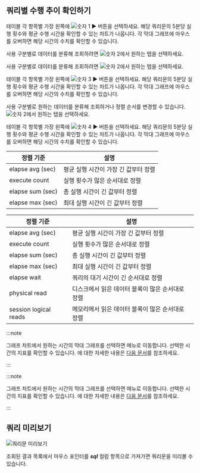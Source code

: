 ## 쿼리별 수행 추이 확인하기

<Xclude product='postgresql,mysql,oracle,cubrid,mssql,mssql-v1,oracle-pro,oracle-v1,altibase'>

테이블 각 항목별 가장 왼쪽에 ![숫자 1](/img/number-01.png) ► 버튼을 선택하세요. 해당 쿼리문의 5분당 실행 횟수와 평균 수행 시간을 확인할 수 있는 차트가 나옵니다. 각 막대 그래프에 마우스를 오버하면 해당 시간의 수치를 확인할 수 있습니다.

사용 구분별로 데이터를 분류해 조회하려면 ![숫자 2](/img/number-02.png)에서 원하는 탭을 선택하세요.

</Xclude>

<InDoc product='postgresql,mssql,cubrid,oracle-v1,altibase,mssql-v1'>

사용 구분별로 데이터를 분류해 조회하려면 ![숫자 2](/img/number-02.png)에서 원하는 탭을 선택하세요.

테이블 각 항목별 가장 왼쪽에 ![숫자 3](/img/number-03.png) ► 버튼을 선택하세요. 해당 쿼리문의 5분당 실행 횟수와 평균 수행 시간을 확인할 수 있는 차트가 나옵니다. 각 막대 그래프에 마우스를 오버하면 해당 시간의 수치를 확인할 수 있습니다.

</InDoc>

<InDoc product='mysql,oracle,oracle-pro'>

사용 구분별로 원하는 데이터를 분류해 조회하거나 정렬 순서를 변경할 수 있습니다. ![숫자 2](/img/number-02.png)에서 원하는 탭을 선택하세요.

테이블 각 항목별 가장 왼쪽에 ![숫자 4](/img/number-04.png) ► 버튼을 선택하세요. 해당 쿼리문의 5분당 실행 횟수와 평균 수행 시간을 확인할 수 있는 차트가 나옵니다. 각 막대 그래프에 마우스를 오버하면 해당 시간의 수치를 확인할 수 있습니다.

</InDoc>

<InDoc product='mysql'>

| 정렬 기준 | 설명 |
| - | - |
| elapse avg (sec) | 평균 실행 시간이 가장 긴 값부터 정렬 |
| execute count | 실행 횟수가 많은 순서대로 정렬 |
| elapse sum (sec) | 총 실행 시간이 긴 값부터 정렬 |
| elapse max (sec) | 최대 실행 시간이 긴 값부터 정렬 |

</InDoc>

<InDoc product='oracle,oracle-pro'>

| 정렬 기준 | 설명 |
| - | - |
| elapse avg (sec) | 평균 실행 시간이 가장 긴 값부터 정렬 |
| execute count | 실행 횟수가 많은 순서대로 정렬 |
| elapse sum (sec) | 총 실행 시간이 긴 값부터 정렬 | 
| elapse max (sec) | 최대 실행 시간이 긴 값부터 정렬 |
| elapse wait | 쿼리의 대기 시간이 긴 순서대로 정렬 |
| physical read | 디스크에서 읽은 데이터 블록이 많은 순서대로 정렬 |
| session logical reads | 메모리에서 읽은 데이터 블록이 많은 순서대로 정렬 |

</InDoc>

<InDoc product="postgresql,mysql,altibase,db2">

:::note

그래프 차트에서 원하는 시간의 막대 그래프를 선택하면 <Cmdname sid="side_dbMonitoring" className="uitext" /> 메뉴로 이동합니다. 선택한 시간의 지표를 확인할 수 있습니다. <Cmdname sid="side_dbMonitoring" className="uitext" />에 대한 자세한 내용은 [다음 문서](instance-monitoring)를 참조하세요.

:::

</InDoc>

<InDoc product="oracle,cubrid">

:::note

그래프 차트에서 원하는 시간의 막대 그래프를 선택하면 <Cmdname sid="side_dbTrend" className="uitext" /> 메뉴로 이동합니다. 선택한 시간의 지표를 확인할 수 있습니다. <Cmdname sid="side_dbTrend" className="uitext" />에 대한 자세한 내용은 [다음 문서](analysis-count-trend)를 참조하세요.

:::

</InDoc>


## 쿼리 미리보기

![쿼리문 미리보기](/img/db-sql-preview.png)

조회된 결과 목록에서 마우스 포인터를 ***sql*** 컬럼 항목으로 가져가면 쿼리문을 미리볼 수 있습니다.